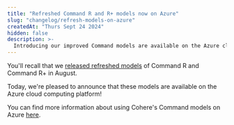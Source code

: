 ```yaml
---
title: "Refreshed Command R and R+ models now on Azure"
slug: "changelog/refresh-models-on-azure"
createdAt: "Thurs Sept 24 2024"
hidden: false
description: >-
  Introducing our improved Command models are available on the Azure cloud computing platform.
---
```


You'll recall that we [released refreshed models](https://docs.cohere.com/changelog/command-gets-refreshed) of Command R and Command R+ in August. 

Today, we're pleased to announce that these models are available on the Azure cloud computing platform!

You can find more information about using Cohere's Command models on Azure [here](https://learn.microsoft.com/en-us/azure/ai-studio/how-to/deploy-models-cohere-command?tabs=cohere-command-r-plus&pivots=programming-language-python).